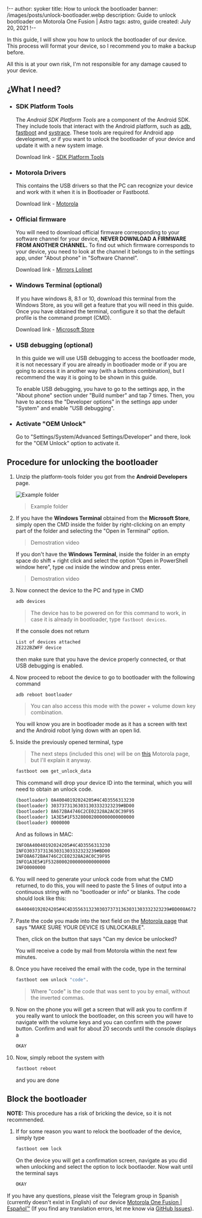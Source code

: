 !--
author: syoker
title: How to unlock the bootloader
banner: /images/posts/unlock-bootloader.webp
description: Guide to unlock bootloader on Motorola One Fusion | Astro
tags: astro, guide
created: July 20, 2021
!--

In this guide, I will show you how to unlock the bootloader of our device. This process will format your device, so I recommend you to make a backup before.

All this is at your own risk, I'm not responsible for any damage caused to your device.

## **¿What I need?**

- ### **SDK Platform Tools**

  The _Android SDK Platform Tools_ are a component of the Android SDK. They include tools that interact with the Android platform, such as [adb](https://developer.android.com/studio/command-line/adb"), [fastboot](https://android.googlesource.com/platform/system/core/+/master/fastboot/#fastboot) and [systrace](https://developer.android.com/topic/performance/tracing/command-line). These tools are required for Android app development, or if you want to unlock the bootloader of your device and update it with a new system image.

  Download link - [SDK Platform Tools](https://developer.android.com/studio/releases/platform-tools)

- ### **Motorola Drivers**

  This contains the USB drivers so that the PC can recognize your device and work with it when it is in Bootloader or Fastbootd.

  Download link - [Motorola](https://motorola-global-es-latam.custhelp.com/app/answers/detail/a_id/89882)

- ### **Official firmware**

  You will need to download official firmware corresponding to your software channel for your device, **NEVER DOWNLOAD A FIRMWARE FROM ANOTHER CHANNEL.** To find out which firmware corresponds to your device, you need to look at the channel it belongs to in the settings app, under "About phone" in "Software Channel".

  Download link - [Mirrors Lolinet](https://mirrors.lolinet.com/firmware/moto/astro/official/)

- ### **Windows Terminal (optional)**

  If you have windows 8, 8.1 or 10, download this terminal from the Windows Store, as you will get a feature that you will need in this guide. Once you have obtained the terminal, configure it so that the default profile is the command prompt (CMD).

  Download link - [Microsoft Store](https://www.microsoft.com/store/productId/9N0DX20HK701)

- ### **USB debugging (optional)**

  In this guide we will use USB debugging to access the bootloader mode, it is not necessary if you are already in bootloader mode or if you are going to access it in another way (with a buttons combination), but I recommend the way it is going to be shown in this guide.

  To enable USB debugging, you have to go to the settings app, in the "About phone" section under "Build number" and tap 7 times. Then, you have to access the "Developer options" in the settings app under "System" and enable "USB debugging".

- ### **Activate "OEM Unlock"**

  Go to "Settings/System/Advanced Settings/Developer" and there, look for the "OEM Unlock" option to activate it.

## **Procedure for unlocking the bootloader**

1.  Unzip the platform-tools folder you got from the **Android Developers** page.

    ![Example folder](/images/guides/guide-examplefolder.webp)

    > Example folder

2.  If you have the **Windows Terminal** obtained from the **Microsoft Store**, simply open the CMD inside the folder by right-clicking on an empty part of the folder and selecting the "Open in Terminal" option.

    <CustomVideo src="/video/opencommandprompt.mp4" autoPlay loop muted />

    > Demostration video

    If you don't have the **Windows Terminal**, inside the folder in an empty space do shift + right click and select the option "Open in PowerShell window here", type `cmd` inside the window and press enter.

    <CustomVideo src="/video/openwindowspowershell.mp4" autoPlay loop muted />

    > Demostration video

3.  Now connect the device to the PC and type in CMD

    ```bash
    adb devices
    ```

    > The device has to be powered on for this command to work, in case it is already in bootloader, type `fastboot devices`.

    If the console does not return

    ```bash
    List of devices attached
    ZE222BZWFF device
    ```

    then make sure that you have the device properly connected, or that USB debugging is enabled.

4.  Now proceed to reboot the device to go to bootloader with the following command

    ```bash
    adb reboot bootloader
    ```

    > You can also access this mode with the power + volume down key combination.

    You will know you are in bootloader mode as it has a screen with text and the Android robot lying down with an open lid.

5.  Inside the previously opened terminal, type

    > The next steps (included this one) will be on [this](https://en-us.support.motorola.com/app/standalone%2Fbootloader%2Funlock-your-device-b) Motorola page, but I'll explain it anyway.

    ```bash
    fastboot oem get_unlock_data
    ```

    This command will drop your device ID into the terminal, which you will need to obtain an unlock code.

    ```bash
    (bootloader) 0A40040192024205#4C4D3556313230
    (bootloader) 30373731363031303332323239#BD00
    (bootloader) 8A672BA4746C2CE02328A2AC0C39F95
    (bootloader) 1A3E5#1F53280002000000000000000
    (bootloader) 0000000
    ```

    And as follows in MAC:

    ```bash
    INFO0A40040192024205#4C4D3556313230
    INFO30373731363031303332323239#BD00
    INFO8A672BA4746C2CE02328A2AC0C39F95
    INFO1A3E5#1F53280002000000000000000
    INFO0000000
    ```

6.  You will need to generate your unlock code from what the CMD returned, to do this, you will need to paste the 5 lines of output into a continuous string with no "bootloader or info" or blanks. The code should look like this:

    ```bash
    0A40040192024205#4C4D355631323030373731363031303332323239#BD008A672BA4746C2CE02328A2AC0C39F951A3E5#1F532800020000000000000000000000
    ```

7.  Paste the code you made into the text field on the [Motorola page](https://en-us.support.motorola.com/app/standalone%2Fbootloader%2Funlock-your-device-b) that says "MAKE SURE YOUR DEVICE IS UNLOCKABLE".

    Then, click on the button that says "Can my device be unlocked?

    You will receive a code by mail from Motorola within the next few minutes.

8.  Once you have received the email with the code, type in the terminal

    ```bash
    fastboot oem unlock "code".
    ```

    > Where "code" is the code that was sent to you by email, without the inverted commas.

9.  Now on the phone you will get a screen that will ask you to confirm if you really want to unlock the bootloader, on this screen you will have to navigate with the volume keys and you can confirm with the power button. Confirm and wait for about 20 seconds until the console displays a

    ```bash
    OKAY
    ```

10. Now, simply reboot the system with

    ```bash
    fastboot reboot
    ```

    and you are done

## **Block the bootloader**

**NOTE:** This procedure has a risk of bricking the device, so it is not recommended.

1.  If for some reason you want to relock the bootloader of the device, simply type

    ```bash
    fastboot oem lock
    ```

    On the device you will get a confirmation screen, navigate as you did when unlocking and select the option to lock bootlaoder. Now wait until the terminal says

    ```bash
    OKAY
    ```

If you have any questions, please visit the Telegram group in Spanish (currently doesn't exist in English) of our device [Motorola One Fusion | Español™](https://t.me/MotorolaOneFusionES) (If you find any translation errors, let me know via [GitHub Issues](https://github.com/Syoker/personal-website/issues)).
